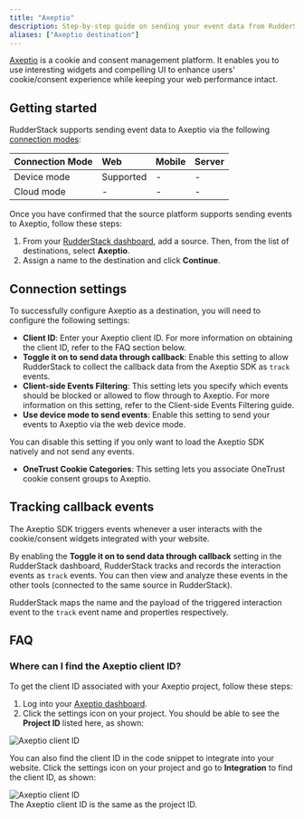 ```yaml
---
title: "Axeptio"
description: Step-by-step guide on sending your event data from RudderStack to Axeptio.
aliases: ["Axeptio destination"]
---
```


[Axeptio](https://www.axeptio.eu/) is a cookie and consent management platform. It enables you to use interesting widgets and compelling UI to enhance users' cookie/consent experience while keeping your web performance intact.

## Getting started

RudderStack supports sending event data to Axeptio via the following <a href="https://rudderstack.com/docs/rudderstack-cloud/rudderstack-connection-modes/">connection modes</a>:

| Connection Mode | Web | Mobile | Server |
| :--- | :--- | :--- | :--- |
| Device mode | Supported | - | - |
| Cloud mode | -  | - | - |

Once you have confirmed that the source platform supports sending events to Axeptio, follow these steps:

1. From your [RudderStack dashboard](https://app.rudderstack.com/), add a source. Then, from the list of destinations, select **Axeptio**.
2. Assign a name to the destination and click **Continue**.

## Connection settings

To successfully configure Axeptio as a destination, you will need to configure the following settings:

- **Client ID**: Enter your Axeptio client ID. For more information on obtaining the client ID, refer to the <Link to="#faq">FAQ</Link> section below.
- **Toggle it on to send data through callback**: Enable this setting to allow RudderStack to collect the callback data from the Axeptio SDK as `track` events.
- **Client-side Events Filtering**: This setting lets you specify which events should be blocked or allowed to flow through to Axeptio. For more information on this setting, refer to the <Link to="/sources/sdks/event-filtering/">Client-side Events Filtering</Link> guide.
- **Use device mode to send events**: Enable this setting to send your events to Axeptio via the <Link to="https://www.rudderstack.com/docs/destinations/rudderstack-connection-modes/#device-mode">web device mode</Link>.

<div class="infoBlock">
You can disable this setting if you only want to load the Axeptio SDK natively and not send any events.
</div>

- **OneTrust Cookie Categories**: This setting lets you associate <Link to="/sources/sdks/rudderstack-javascript-sdk/consent-managers/onetrust/">OneTrust</Link> cookie consent groups to Axeptio.

## Tracking callback events

The Axeptio SDK triggers events whenever a user interacts with the cookie/consent widgets integrated with your website.

By enabling the **Toggle it on to send data through callback** setting in the RudderStack dashboard, RudderStack tracks and records the interaction events as <Link to="/event-spec/standard-events/track/">`track`</Link> events. You can then view and analyze these events in the other tools (connected to the same source in RudderStack).

RudderStack maps the name and the payload of the triggered interaction event to the `track` event name and properties respectively.

## FAQ

### Where can I find the Axeptio client ID?

To get the client ID associated with your Axeptio project, follow these steps:

1. Log into your <a href="https://admin.axeptio.eu/">Axeptio dashboard</a>.
2. Click the settings icon on your project. You should be able to see the **Project ID** listed here, as shown:

<img src="../../assets/event-stream-destinations/axeptio-client-id.png" alt="Axeptio client ID" />

You can also find the client ID in the code snippet to integrate into your website. Click the settings icon on your project and go to **Integration** to find the client ID, as shown:

<img src="../../assets/event-stream-destinations/axeptio-client-id-2.png" alt="Axeptio client ID" />

<div class="infoBlock">
The Axeptio client ID is the same as the project ID.
</div>

<br />